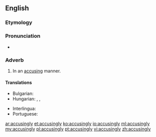 ==English==

===Etymology===
{{suffix|accusing|ly}}

===Pronunciation===
* {{a|US}} {{IPA|/ə.ˈkju.zɪŋ.li/}}

===Adverb===
{{en-adv}}

# In an [[accusing]] manner.

====Translations====
{{trans-top|in an accusing manner}}
* Bulgarian: {{t+|bg|укорително}}
* Hungarian: {{t|hu|vádlóan}}, {{t|hu|vádolva}}, {{t|hu|szemrehányóan}}
{{trans-mid}}
* Interlingua: {{t|ia|accusativemente}}
* Portuguese: {{t|pt|acusadoramente}}
{{trans-bottom}}

[[ar:accusingly]]
[[et:accusingly]]
[[ko:accusingly]]
[[io:accusingly]]
[[ml:accusingly]]
[[my:accusingly]]
[[pl:accusingly]]
[[pt:accusingly]]
[[vi:accusingly]]
[[zh:accusingly]]